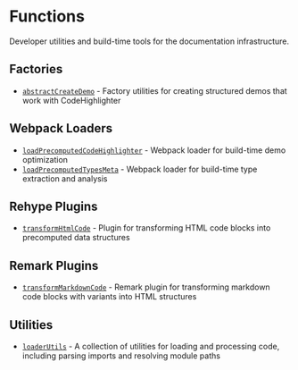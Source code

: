 # Functions

Developer utilities and build-time tools for the documentation infrastructure.

## Factories

- [`abstractCreateDemo`](./abstract-create-demo/page.mdx) - Factory utilities for creating structured demos that work with CodeHighlighter

## Webpack Loaders

- [`loadPrecomputedCodeHighlighter`](./load-precomputed-code-highlighter/page.mdx) - Webpack loader for build-time demo optimization
- [`loadPrecomputedTypesMeta`](./load-precomputed-types-meta/page.mdx) - Webpack loader for build-time type extraction and analysis

## Rehype Plugins

- [`transformHtmlCode`](./transform-html-code/page.mdx) - Plugin for transforming HTML code blocks into precomputed data structures

## Remark Plugins

- [`transformMarkdownCode`](./transform-markdown-code/page.mdx) - Remark plugin for transforming markdown code blocks with variants into HTML structures

## Utilities

- [`loaderUtils`](./loader-utils/page.mdx) - A collection of utilities for loading and processing code, including parsing imports and resolving module paths
